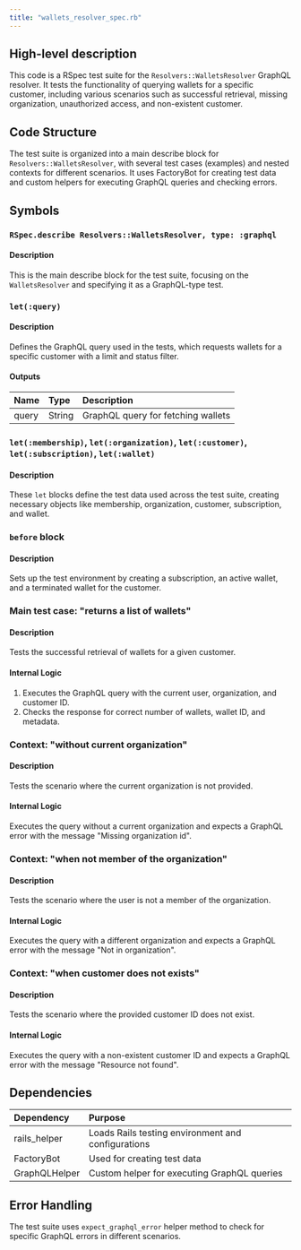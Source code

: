 ```yaml
---
title: "wallets_resolver_spec.rb"
---
```


## High-level description
This code is a RSpec test suite for the `Resolvers::WalletsResolver` GraphQL resolver. It tests the functionality of querying wallets for a specific customer, including various scenarios such as successful retrieval, missing organization, unauthorized access, and non-existent customer.

## Code Structure
The test suite is organized into a main describe block for `Resolvers::WalletsResolver`, with several test cases (examples) and nested contexts for different scenarios. It uses FactoryBot for creating test data and custom helpers for executing GraphQL queries and checking errors.

## Symbols

### `RSpec.describe Resolvers::WalletsResolver, type: :graphql`
#### Description
This is the main describe block for the test suite, focusing on the `WalletsResolver` and specifying it as a GraphQL-type test.

### `let(:query)`
#### Description
Defines the GraphQL query used in the tests, which requests wallets for a specific customer with a limit and status filter.

#### Outputs
| Name | Type | Description |
|:-----|:-----|:------------|
| query | String | GraphQL query for fetching wallets |

### `let(:membership)`, `let(:organization)`, `let(:customer)`, `let(:subscription)`, `let(:wallet)`
#### Description
These `let` blocks define the test data used across the test suite, creating necessary objects like membership, organization, customer, subscription, and wallet.

### `before` block
#### Description
Sets up the test environment by creating a subscription, an active wallet, and a terminated wallet for the customer.

### Main test case: "returns a list of wallets"
#### Description
Tests the successful retrieval of wallets for a given customer.

#### Internal Logic
1. Executes the GraphQL query with the current user, organization, and customer ID.
2. Checks the response for correct number of wallets, wallet ID, and metadata.

### Context: "without current organization"
#### Description
Tests the scenario where the current organization is not provided.

#### Internal Logic
Executes the query without a current organization and expects a GraphQL error with the message "Missing organization id".

### Context: "when not member of the organization"
#### Description
Tests the scenario where the user is not a member of the organization.

#### Internal Logic
Executes the query with a different organization and expects a GraphQL error with the message "Not in organization".

### Context: "when customer does not exists"
#### Description
Tests the scenario where the provided customer ID does not exist.

#### Internal Logic
Executes the query with a non-existent customer ID and expects a GraphQL error with the message "Resource not found".

## Dependencies
| Dependency | Purpose |
|:-----------|:--------|
| rails_helper | Loads Rails testing environment and configurations |
| FactoryBot | Used for creating test data |
| GraphQLHelper | Custom helper for executing GraphQL queries |

## Error Handling
The test suite uses `expect_graphql_error` helper method to check for specific GraphQL errors in different scenarios.